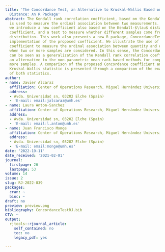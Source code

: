 ```yaml
---
title: 'The Concordance Test, an Alternative to Kruskal-Wallis Based on the Kendall-$\tau$
  Distance: An R Package'
abstract: The Kendall rank correlation coefficient, based on the Kendall-$\tau$ distance,
  is used to measure the ordinal association between two measurements. In this paper,
  we introduce a new coefficient also based on the Kendall-$\tau$ distance, the Concordance
  coefficient, and a test to measure whether different samples come from the same
  distribution. This work also presents a new R package, ConcordanceTest, with the
  implementation of the proposed coefficient. We illustrate the use of the Concordance
  coefficient to measure the ordinal association between quantity and quality measures
  when two or more samples are considered. In this sense, the Concordance coefficient
  can be seen as a generalization of the Kendall rank correlation coefficient and
  an alternative to the non-parametric mean rank-based methods for comparing two or
  more samples. A comparison of the proposed Concordance coefficient and the classical
  Kruskal-Wallis statistic is presented through a comparison of the exact distributions
  of both statistics.
author:
- name: Javier Alcaraz
  affiliation: Center of Operations Research, Miguel Hernández University
  address:
  - Avda. Universidad sn, 03202 Elche (Spain)
  - 'E-mail: email:jalcaraz@umh.es'
- name: Laura Anton-Sanchez
  affiliation: Center of Operations Research, Miguel Hernández University
  address:
  - Avda. Universidad sn, 03202 Elche (Spain)
  - 'E-mail: email:l.anton@umh.es'
- name: Juan Francisco Monge
  affiliation: Center of Operations Research, Miguel Hernández University
  address:
  - Avda. Universidad sn, 03202 Elche (Spain)
  - 'E-mail: email:monge@umh.es'
date: '2022-10-11'
date_received: '2021-02-01'
journal:
  firstpage: 26
  lastpage: 53
volume: 14
issue: 2
slug: RJ-2022-039
packages:
  cran: ~
  bioc: ~
draft: no
preview: preview.png
bibliography: ConcordanceTestRJ.bib
CTV: ~
output:
  rjtools::rjournal_article:
    self_contained: no
    toc: no
    legacy_pdf: yes

---
```

